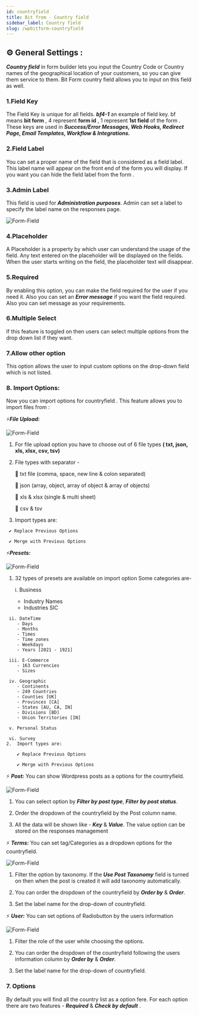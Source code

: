 ```yaml
---
id: countryfield
title: Bit from - Country field
sidebar_label: Country field
slug: /wpbitform-countryfield
---
```



## ⚙ General Settings :

***Country field***  in form builder lets you input the Country Code or Country names of the geographical location of your customers, so you can give them service to them. Bit Form country field allows you to input on this field as well. 

### 1.Field Key
The Field Key is unique for all fields. **_bf4-1_** an example of field key. bf means **bit form** , 4 represent **form id** , 1 represent **1st field** of the form . These keys are used in **_Success/Error Messages, Web Hooks, Redirect Page, Email Templates, Workflow & Integrations._**
### 2.Field Label
You can set a proper name of the field that is considered as a field label. This label name will appear on the front end of the form you will display. If you want you can hide the field label from the form .
### 3.Admin Label 
This field is used for **_Administration purposes_**. Admin can set a label to specify the label name on the responses page.

<Image
     src="Field-Types/CountryField-Bit-Form"
     alt="Form-Field"
     w="1900"
     h="350"
   />

### 4.Placeholder
A Placeholder is a property by which user can understand the usage of the field. Any text entered on the placeholder will be displayed on the fields. When the user starts writing on the field, the placeholder text will disappear.   

### 5.Required
By enabling this option, you can make the field required for the user if you need it. Also you can set an **_Error message_** if you want the field required. Also you can set message as your requirements.

### 6.Multiple Select
If this feature is toggled on then users can select multiple options from the drop down list if they want.

### 7.Allow other option
This option allows the user to input custom options on the drop-down field which is not listed.

### 8. Import Options:
Now you can import options for countryfield . This feature allows you to import files from :

⚡**_File Upload:_**

   <Image
     src="Field-Types/CountryField-Bit-Form2"
     alt="Form-Field"
     w="1900"
     h="400"
   />

   1. For file upload option you have to choose out of 6 file types **( txt, json,
      xls, xlsx, csv, tsv)**
   2. File types with separator -

      🔰 txt file (comma, space, new line & colon separated)

      🔰 json (array, object, array of object & array of objects)

      🔰 xls & xlsx (single & multi sheet)

      🔰 csv & tsv

   3. Import types are:

     ✔ Replace Previous Options

     ✔ Merge with Previous Options

     
⚡**_Presets:_**

 <Image
     src="Field-Types/CountryField-Bit-Form3"
     alt="Form-Field"
     w="1900"
     h="400"
   />

   1. 32 types of presets are available on import option
        Some categories are-
        
        i. Business 
        - Industry Names
        - Industries SIC

     ii. DateTime 
        - Days
        - Months
        - Times
        - Time zones
        - Weekdays
        - Years [2021 - 1921]

     iii. E-Commerce 
        - 163 Currencies
        - Sizes

     iv. Geographic 
        - Continents
        - 249 Countries
        - Counties [UK]
        - Provinces [CA]
        - States [AU, CA, IN]
        - Divisions [BD]
        - Union Territories [IN]
        
     v. Personal Status

     vi. Survey
    2.  Import types are: 

        ✔ Replace Previous Options

        ✔ Merge with Previous Options
        

⚡ ***Post:***     You can show Wordpress posts as a options for the countryfield.

 <Image
     src="Field-Types/CountryField-Bit-Form4"
     alt="Form-Field"
     w="1900"
     h="400"
   />
   <br/>


1. You can select option by  ***Filter by post type***, ***Filter by post status***.

2. Order the dropdown of the countryfield by the Post column name.

3. All the data will be shown like - ***Key*** & ***Value***. The value option can be stored on the responses management 


⚡ ***Terms:***
You can set tag/Categories as a dropdown options for the countryfield.

<Image
     src="Field-Types/CountryField-Bit-Form5"
     alt="Form-Field"
     w="1900"
     h="400"
   />
   <br/>

   1. Filter the option by taxonomy. If the ***Use Post Taxonomy*** field is turned on then when the post is created it will add taxonomy automatically.

   2. You can order the dropdown of the countryfield  by ***Order by*** &  ***Order***.

   3. Set the label name for  the drop-down of countryfield. 

⚡ ***User:***
    You can set options of Radiobutton by the users information

 <Image
     src="Field-Types/CountryField-Bit-Form6"
     alt="Form-Field"
     w="1900"
     h="400"
   />
   <br/>

   1. Filter the role of the user while choosing the options.

   2. You can order the dropdown of the countryfield following the users information column by ***Order by*** &  ***Order***.

   3. Set the label name for  the drop-down of countryfield. 

### 7.  Options 
By default you will find all the country list as a option fere. For each option there are two features - ***Required*** & ***Check by default*** .   